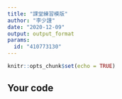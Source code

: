 ```yaml
---
title: "課堂練習模版"
author: "李少謹"
date: "2020-12-09"
output: output_format
params:
  id: "410773130"
---
```


```r
knitr::opts_chunk$set(echo = TRUE)
```

## Your code

```r

```

